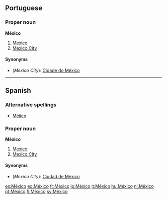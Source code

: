 ==Portuguese==
===Proper noun===
'''México'''
#[[Mexico]]
#[[Mexico City]]
====Synonyms====
*(''Mexico City''): [[Cidade do México]]

----
==Spanish==
===Alternative spellings===
*[[Méjico]]
===Proper noun===
'''México'''
#[[Mexico]]
#[[Mexico City]]
====Synonyms====
*(''Mexico City''): [[Ciudad de México]]

[[es:México]]
[[eo:México]]
[[fr:México]]
[[io:México]]
[[it:México]]
[[hu:México]]
[[nl:México]]
[[pt:México]]
[[fi:México]]
[[sv:México]]